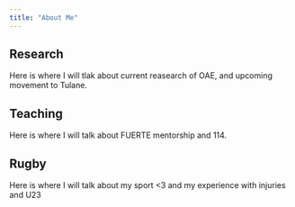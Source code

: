 ```yaml
---
title: "About Me"
---
```


## Research
Here is where I will tlak about current reasearch of OAE, and upcoming movement to Tulane.

## Teaching
Here is where I will talk about FUERTE mentorship and 114.

## Rugby
Here is where I will talk about my sport <3 and my experience with injuries and U23
